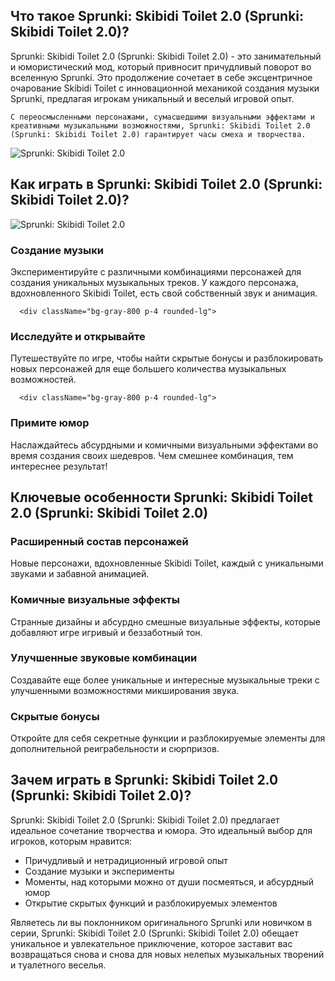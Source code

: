 ## Что такое Sprunki: Skibidi Toilet 2.0 (Sprunki: Skibidi Toilet 2.0)?

<div className="flex flex-col md:flex-row items-center gap-8">
  <div className="w-full md:w-1/2 text-xl">
Sprunki: Skibidi Toilet 2.0 (Sprunki: Skibidi Toilet 2.0) - это занимательный и юмористический мод, который привносит причудливый поворот во вселенную Sprunki. Это продолжение сочетает в себе эксцентричное очарование Skibidi Toilet с инновационной механикой создания музыки Sprunki, предлагая игрокам уникальный и веселый игровой опыт.

    С переосмысленными персонажами, сумасшедшими визуальными эффектами и креативными музыкальными возможностями, Sprunki: Skibidi Toilet 2.0 (Sprunki: Skibidi Toilet 2.0) гарантирует часы смеха и творчества.
</div>
  <div className="w-full md:w-1/2 flex justify-center items-center">
<img 
      src="https://sprunkiretake.fun/games/sprunki-skibidi-toilet-2-0/game_screenshot.webp" 
      alt="Sprunki: Skibidi Toilet 2.0" 
      className="w-4/5 h-auto"
    />
</div>
</div>

## Как играть в Sprunki: Skibidi Toilet 2.0 (Sprunki: Skibidi Toilet 2.0)?

<div className="flex flex-col md:flex-row items-center gap-8">
  <div className="w-full md:w-1/2">
<img 
      src="https://sprunkiretake.fun/games/sprunki-skibidi-toilet-2-0/game_screenshot.webp" 
      alt="Sprunki: Skibidi Toilet 2.0" 
      className="w-4/5 h-auto mx-auto"
    />
</div>
  <div className="w-full md:w-1/2">
    <div className="grid grid-cols-1 gap-4 mt-0">
      <div className="bg-gray-800 p-4 rounded-lg">
<h3 className="text-green-400 font-bold mb-2">Создание музыки</h3>
        <p className="text-gray-300">
          Экспериментируйте с различными комбинациями персонажей для создания уникальных музыкальных треков. У каждого персонажа, вдохновленного Skibidi Toilet, есть свой собственный звук и анимация.
        </p>
</div>

      <div className="bg-gray-800 p-4 rounded-lg">
<h3 className="text-green-400 font-bold mb-2">Исследуйте и открывайте</h3>
        <p className="text-gray-300">Путешествуйте по игре, чтобы найти скрытые бонусы и разблокировать новых персонажей для еще большего количества музыкальных возможностей.</p>
</div>

      <div className="bg-gray-800 p-4 rounded-lg">
<h3 className="text-green-400 font-bold mb-2">Примите юмор</h3>
        <p className="text-gray-300">Наслаждайтесь абсурдными и комичными визуальными эффектами во время создания своих шедевров. Чем смешнее комбинация, тем интереснее результат!</p>
</div>
    </div>
  </div>
</div>

## Ключевые особенности Sprunki: Skibidi Toilet 2.0 (Sprunki: Skibidi Toilet 2.0)

<div className="grid grid-cols-1 md:grid-cols-2 gap-4">
  <div className="bg-gray-800 p-4 rounded-lg">
<h3 className="text-green-400 font-bold mb-2">Расширенный состав персонажей</h3>
    <p className="text-gray-300">Новые персонажи, вдохновленные Skibidi Toilet, каждый с уникальными звуками и забавной анимацией.</p>
</div>

  <div className="bg-gray-800 p-4 rounded-lg">
<h3 className="text-green-400 font-bold mb-2">Комичные визуальные эффекты</h3>
    <p className="text-gray-300">Странные дизайны и абсурдно смешные визуальные эффекты, которые добавляют игре игривый и беззаботный тон.</p>
</div>

  <div className="bg-gray-800 p-4 rounded-lg">
<h3 className="text-green-400 font-bold mb-2">Улучшенные звуковые комбинации</h3>
    <p className="text-gray-300">Создавайте еще более уникальные и интересные музыкальные треки с улучшенными возможностями микширования звука.</p>
</div>

  <div className="bg-gray-800 p-4 rounded-lg">
<h3 className="text-green-400 font-bold mb-2">Скрытые бонусы</h3>
    <p className="text-gray-300">Откройте для себя секретные функции и разблокируемые элементы для дополнительной реиграбельности и сюрпризов.</p>
</div>
</div>

## Зачем играть в Sprunki: Skibidi Toilet 2.0 (Sprunki: Skibidi Toilet 2.0)?

Sprunki: Skibidi Toilet 2.0 (Sprunki: Skibidi Toilet 2.0) предлагает идеальное сочетание творчества и юмора. Это идеальный выбор для игроков, которым нравится:

- Причудливый и нетрадиционный игровой опыт
- Создание музыки и эксперименты
- Моменты, над которыми можно от души посмеяться, и абсурдный юмор
- Открытие скрытых функций и разблокируемых элементов

Являетесь ли вы поклонником оригинального Sprunki или новичком в серии, Sprunki: Skibidi Toilet 2.0 (Sprunki: Skibidi Toilet 2.0) обещает уникальное и увлекательное приключение, которое заставит вас возвращаться снова и снова для новых нелепых музыкальных творений и туалетного веселья.